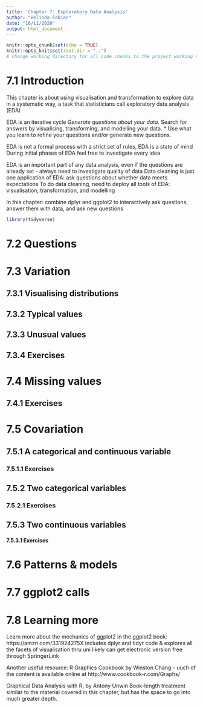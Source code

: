 ```yaml
---
title: 'Chapter 7: Exploratory Data Analysis'
author: "Belinda Fabian"
date: "16/11/2020"
output: html_document
---
```


```r
knitr::opts_chunk$set(echo = TRUE)
knitr::opts_knit$set(root.dir = "..") 
# change working directory for all code chunks to the project working directory
```

# 7.1 Introduction

This chapter is about using visualisation and transformation to explore data in a systematic way, a task that statisticians call exploratory data analysis (EDA)

EDA is an iterative cycle
*Generate questions about your data.
*Search for answers by visualising, transforming, and modelling your data.
* Use what you learn to refine your questions and/or generate new questions.

EDA is not a formal process with a strict set of rules, EDA is a state of mind
During initial phases of EDA feel free to investigate every idea 

EDA is an important part of any data analysis, even if the questions are already set - always need to investigate  quality of data
Data cleaning is just one application of EDA: ask questions about whether  data meets expectations 
To do data cleaning, need to deploy all tools of EDA: visualisation, transformation, and modelling

In this chapter: combine dplyr and ggplot2 to interactively ask questions, answer them with data, and ask new questions

```r
library(tidyverse)
```


# 7.2 Questions



# 7.3 Variation

## 7.3.1 Visualising distributions

## 7.3.2 Typical values

## 7.3.3 Unusual values

## 7.3.4 Exercises



# 7.4 Missing values

## 7.4.1 Exercises



# 7.5 Covariation

## 7.5.1 A categorical and continuous variable

### 7.5.1.1 Exercises

## 7.5.2 Two categorical variables

### 7.5.2.1 Exercises

## 7.5.3 Two continuous variables

#### 7.5.3.1 Exercises



# 7.6 Patterns & models



# 7.7 ggplot2 calls



# 7.8 Learning more

Learn more about the mechanics of ggplot2 in the ggplot2 book: https://amzn.com/331924275X
includes dplyr and tidyr code & explores all the facets of visualisation
thru uni likely can get electronic version free through SpringerLink

Another useful resource: R Graphics Cookbook by Winston Chang - uuch of the content is available online at http://www.cookbook-r.com/Graphs/

Graphical Data Analysis with R, by Antony Unwin
Book-length treatment similar to the material covered in this chapter, but has the space to go into much greater depth.

